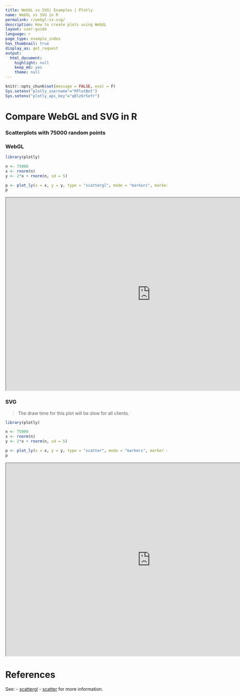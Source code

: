 ```yaml
---
title: WebGL vs SVG| Examples | Plotly
name: WebGL vs SVG in R
permalink: r/webgl-vs-svg/
description: How to create plots using WebGL
layout: user-guide
language: r
page_type: example_index
has_thumbnail: true
display_as: get_request
output: 
  html_document: 
    highlight: null
    keep_md: yes
    theme: null
---
```


```r
knitr::opts_chunk$set(message = FALSE, eval = F)
Sys.setenv("plotly_username"="RPlotBot")
Sys.setenv("plotly_api_key"="q0lz6r5efr")
``` 

# Compare WebGL and SVG in R

### Scatterplots with 75000 random points

### WebGL
```r
library(plotly)

n <- 75000
x <- rnorm(n)
y <- 2*x + rnorm(n, sd = 5)

p <- plot_ly(x = x, y = y, type = "scattergl", mode = "markers", marker = list(line = list(width = 2)))
p
```

<iframe src="https://plot.ly/~RPlotBot/2869"width="900px" height="600px" scrolling="no" seamless="seamless"></iframe>

### SVG 
> The draw time for this plot will be slow for all clients.

```r
library(plotly)

n <- 75000
x <- rnorm(n)
y <- 2*x + rnorm(n, sd = 5)

p <- plot_ly(x = x, y = y, type = "scatter", mode = "markers", marker = list(line = list(width = 2)))
p
```

<iframe src="https://plot.ly/~RPlotBot/2871/y-vs-x/" width="900px" height="600px" scrolling="no" seamless="seamless"></iframe>

# References
See:
- [scattergl](https://plot.ly/r/reference/#scattergl) 
- [scatter](https://plot.ly/r/reference/#scatter)
for more information.